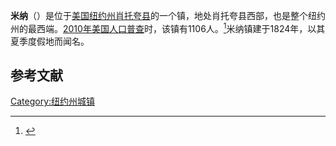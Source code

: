 {{Infobox settlement
|official_name            = 米纳
|settlement_type          = 镇
|nickname                 = 
|motto                    = "The western gateway to New York State"

<!-- Images -->
|image_skyline            = 
|imagesize                = 
|image_caption            = 
|image_flag               = 
|image_seal               =

<!-- Maps -->
|pushpin_map              = New York
|pushpin_label            = 米纳
|pushpin_label_position   = <!-- the position of the pushpin label: left, right, top, bottom, none -->
|pushpin_map_caption      = 
|pushpin_mapsize          =
|image_map                = 
|mapsize                  = 
|map_caption              = 
|image_map1               = 
|mapsize1                 = 
|map_caption1             =

<!-- Location -->
|coordinates_region       = US-NY
|subdivision_type         = [[国家|国家]]
|subdivision_name         = [[美国|美国]]
|subdivision_type1        = [[美国行政区划|州]]
|subdivision_name1        = [[纽约州|纽约州]]
|subdivision_type2        = [[纽约州行政区划|县]]
|subdivision_name2        = [[肖托夸县_(纽约州)|肖托夸县]]
|government_footnotes     = 
|government_type          = 
|established_title        = 
|established_date         =

<!-- Area -->
|unit_pref                = Imperial
|area_footnotes           = 
|area_magnitude           = 
|area_total_km2           = 94.1
|area_land_km2            = 92.8
|area_water_km2           = 1.3
|area_total_sq_mi         = 
|area_land_sq_mi          = 
|area_water_sq_mi         =

<!-- Population -->
|population_as_of         = [[2010年美国人口普查|2010]]
|population_footnotes     = 
|population_total         = 1106
|population_density_km2   = 11.9
|population_density_sq_mi =

<!-- General information -->
|timezone                 = [[美国东部时间|EST]]
|utc_offset               = -5
|timezone_DST             = EDT
|utc_offset_DST           = -4
|elevation_footnotes      = 
|elevation_m              = 498
|elevation_ft             = 1634
|latd = 42 |latm = 7 |lats = 56 |latNS = N
|longd = 79 |longm = 42 |longs = 19 |longEW = W

<!-- Area/postal codes & others -->
|postal_code_type         = [[美国邮政编码|邮政编码]]
|postal_code              = 14736
|area_code                = 
|website                  = {{URL|www.townofmina.info}}
|footnotes                = 
}}
'''米纳'''（{{lang-en|Mina}}）是位于[[美国|美国]][[纽约州|纽约州]][[肖托夸县_(纽约州)|肖托夸县]]的一个镇，地处肖托夸县西部，也是整个纽约州的最西端。[[2010年美国人口普查|2010年美国人口普查]]时，该镇有1106人。<ref name>{{cite web|url=http://factfinder2.census.gov|publisher=[[United_States_Census_Bureau|United States Census Bureau]]|title=American FactFinder|accessdate=2020-09-16|archive-date=2013-09-11|archive-url=https://web.archive.org/web/20130911234518/http://factfinder2.census.gov/|dead-url=no}}</ref>米纳镇建于1824年，以其夏季度假地而闻名。

== 参考文献 ==
{{reflist}}

{{NY-stub}}
[[Category:纽约州城镇|Category:纽约州城镇]]